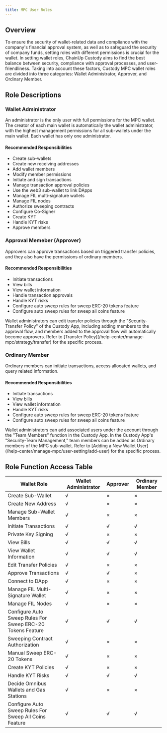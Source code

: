 ```yaml
---
title: MPC User Roles
---
```


##  Overview

To ensure the security of wallet-related data and compliance with the company's financial approval system, as well as to safeguard the security of company funds, setting roles with different permissions is crucial for the wallet. In setting wallet roles, ChainUp Custody aims to find the best balance between security, compliance with approval processes, and user-friendliness.
Taking into account these factors, Custody MPC wallet roles are divided into three categories: Wallet Administrator, Approver, and Ordinary Member.

##  Role Descriptions

### Wallet Administrator
An administrator is the only user with full permissions for the MPC wallet. The creator of each main wallet is automatically the wallet administrator, with the highest management permissions for all sub-wallets under the main wallet. Each wallet has only one administrator.

#### Recommended Responsibilities
* Create sub-wallets
* Create new receiving addresses
* Add wallet members
* Modify member permissions
* Initiate and sign transactions
* Manage transaction approval policies
* Use the web3 sub-wallet to link DApps
* Manage FIL multi-signature wallets
* Manage FIL nodes
* Authorize sweeping contracts 
* Configure Co-Signer
* Create KYT
* Handle KYT risks
* Approve members


### Approval Memeber (Approver)
Approvers can approve transactions based on triggered transfer policies, and they also have the permissions of ordinary members.

#### Recommended Responsibilities
* Initiate transactions
* View bills
* View wallet information
* Handle transaction approvals
* Handle KYT risks
* Configure auto sweep rules for sweep ERC-20 tokens feature
* Configure auto sweep rules for sweep all coins feature

<Tip>
Wallet administrators can edit transfer policies through the "Security-Transfer Policy" of the Custody App, including adding members to the approval flow, and members added to the approval flow will automatically become approvers. Refer to [Transfer Policy](/help-center/manage-mpc/strategy/transfer) for the specific process.
</Tip>

### Ordinary Member
Ordinary members can initiate transactions, access allocated wallets, and query related information.

#### Recommended Responsibilities
* Initiate transactions
* View bills
* View wallet information
* Handle KYT risks
* Configure auto sweep rules for sweep ERC-20 tokens feature
* Configure auto sweep rules for sweep all coins feature

<Tip>
Wallet administrators can add associated users under the account through the "Team Members" function in the Custody App. In the Custody App's "Security-Team Management," team members can be added as Ordinary members of the MPC sub-wallet. Refer to [Adding a New Wallet User](/help-center/manage-mpc/user-setting/add-user) for the specific process.
</Tip>


##  Role Function Access Table

| Wallet Role | Wallet Administrator | Approver | Ordinary Member |
| ------- | ------- | ------- | ------- |
| Create Sub-Wallet | √ | × | × |
| Create New Address | √ | × | × |
| Manage Sub-Wallet Members | √ | × | × |
| Initiate Transactions | √ | √ | √ |
| Private Key Signing | √ | × | × |
| View Bills | √ | √ | √ |
| View Wallet Information | √ | √ | √ |
| Edit Transfer Policies | √ | × | × |
| Approve Transactions | √ | √ | × |
| Connect to DApp | √ | × | × |
| Manage FIL Multi-Signature Wallet | √ | × | × |
| Manage FIL Nodes | √ | × | × |
| Configure Auto Sweep Rules For Sweep ERC-20 Tokens Feature | √ | √ | √ |
| Sweeping Contract Authorization | √ | × | × |
| Manual Sweep ERC-20 Tokens | √ | × | × |
| Create KYT Policies | √ | × | × |
| Handle KYT Risks | √ | √ | √ |
| Decide Omnibus Wallets and Gas Stations | √ | × | × |
| Configure Auto Sweep Rules For Sweep All Coins Feature  | √ | √ | √ |

